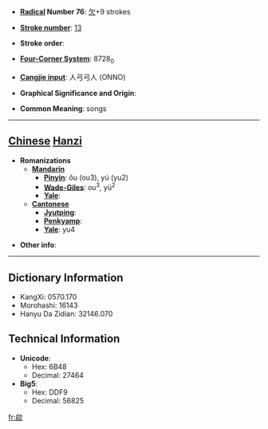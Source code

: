 * '''[[Wiktionary:Chinese radical index| Radical]] Number 76''': [[Wiktionary:Chinese radical index 欠|欠]]+9 strokes

* '''[[Wiktionary:Chinese total strokes index|Stroke number]]''': [[Wiktionary:Chinese total strokes index 13|13]]

* '''Stroke order''': 

* '''[[Wiktionary:Chinese four corner index|Four-Corner System]]''': 8728<sub>0</sub>

* '''[[Wiktionary:Chinese Cangjie index|Cangjie input]]''': 人弓弓人 (ONNO)

* '''Graphical Significance and Origin''': 

* '''Common Meaning''': songs

----

== [[Chinese]] [[Hanzi]] ==

* '''Romanizations'''
** '''[[Mandarin]]'''
*** '''[[Pinyin]]''': ǒu (ou3), yú (yu2)
*** '''[[Wade-Giles]]''': ou<sup>3</sup>, yü<sup>2</sup>
*** '''[[Yale]]''': 
** '''[[Cantonese]]'''
*** '''[[Jyutping]]''':
*** '''[[Penkyamp]]''': 
*** '''[[Yale]]''': yu4

* '''Other info''': 

----

== Dictionary Information ==

* KangXi: 0570.170
* Morohashi: 16143
* Hanyu Da Zidian: 32146.070

== Technical Information ==

* '''Unicode''':
** Hex: 6B48
** Decimal: 27464
* '''Big5''':
** Hex: DDF9
** Decimal: 56825

[[fr:歈]]